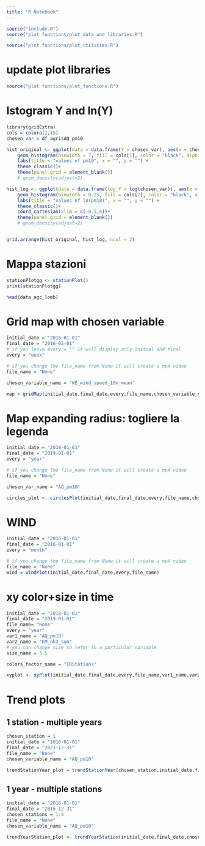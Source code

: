 ```yaml
---
title: "R Notebook"
---
```


```r
source("include.R")
source("plot functions/plot_data_and_libraries.R")
```


```r
source("plot functions/plot_utilities.R")
```
# update plot libraries
```r
source("plot functions/plot_functions.R")
```

# Istogram Y and ln(Y)

```r
library(gridExtra)
cols = colora(2,15)
chosen_var = df_agri$AQ_pm10

hist_original <- ggplot(data = data.frame(Y = chosen_var), aes(x = chosen_var, y=after_stat(density))) +
	geom_histogram(binwidth = 7, fill = cols[1], color = "black", alpha = 1) +
	labs(title = "values of pm10", x = "", y = "") +
	theme_classic()+
	theme(panel.grid = element_blank())
	# geom_density(adjust=2)

hist_log <- ggplot(data = data.frame(log_Y = log(chosen_var)), aes(x = log_Y, y=after_stat(density))) +
	geom_histogram(binwidth = 0.25, fill = cols[2], color = "black", alpha = 1) +
	labs(title = "values of ln(pm10)", x = "", y = "") +
	theme_classic()+
	coord_cartesian(xlim = c(-0.5,6))+
	theme(panel.grid = element_blank())
	# geom_density(adjust=2)


grid.arrange(hist_original, hist_log, ncol = 2)
```



# Mappa stazioni
```r
stationPlotgg <- stationPlot()
print(stationPlotgg)
```


```r
head(data_agc_lomb)
```

# Grid map with chosen variable 
```r
initial_date = "2016-01-01"
final_date = "2016-02-01"
# if you leave every = "" it will display only initial and final
every = "week"

# if you change the file_name from None it will create a mp4 video
file_name = "None"

chosen_variable_name = "WE_wind_speed_10m_mean"

map = gridMap(initial_date,final_date,every,file_name,chosen_variable_name)
```


#  Map expanding radius: togliere la legenda

```r
initial_date = "2018-01-01"
final_date = "2019-01-01"
every = "year"

# if you change the file_name from None it will create a mp4 video
file_name = "None"

chosen_var_name = "AQ_pm10" 

circles_plot <- circlesPlot(initial_date,final_date,every,file_name,chosen_var_name)
```


# WIND  

```r
initial_date = "2016-01-01"
final_date = "2016-01-01"
every = "month"

# if you change the file_name from None it will create a mp4 video
file_name = "None"
wind = windPlot(initial_date,final_date,every,file_name)
```


# xy color+size in time
```r
initial_date = "2018-01-01"
final_date = "2019-01-01"
file_name= "None"
every = "year"
var1_name = "AQ_pm10"
var2_name = "EM_nh3_sum"
# you can change size to refer to a particular variable
size_name = 3.5

colors_factor_name = "IDStations"

xyplot <- xyPlot(initial_date,final_date,every,file_name,var1_name,var2_name,size_name,colors_factor_name)

```
# Trend plots
## 1 station - multiple years

```r
chosen_station = 1
initial_date = "2016-01-01"
final_date = "2021-12-31"
file_name = "None"
chosen_variable_name = "AQ_pm10"

trendStationYear_plot = trendStationYear(chosen_station,initial_date,final_date,file_name,chosen_variable_name)
```



## 1 year - multiple stations
```r
initial_date = "2016-01-01"
final_date = "2016-12-31"
chosen_stations = 1:4
file_name = "None"
chosen_variable_name = "AQ_pm10"

trendYearStation_plot <- trendYearStation(initial_date,final_date,chosen_stations,file_name,chosen_variable_name)
```











